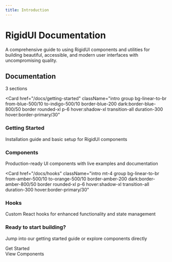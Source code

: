 ```yaml
---
title: Introduction
---
```




<div className="mb-12 md:mb-16 text-center flex flex-col intro gap-4">
  <h1 className="text-4xl sm:text-5xl font-extrabold text-slate-900 dark:text-slate-50">
    RigidUI Documentation
  </h1>
  <p className="text-slate-600 dark:text-slate-400 max-w-3xl mx-auto text-base sm:text-lg leading-relaxed">
    A comprehensive guide to using RigidUI components and utilities for building
    beautiful, accessible, and modern user interfaces with uncompromising
    quality.
  </p>
</div>
<div className="flex items-center intro mb-8">
  <h2 className="text-2xl sm:text-3xl font-bold text-slate-800 dark:text-slate-100">
    Documentation
  </h2>
  <div className="ml-4 h-px bg-slate-200 dark:bg-slate-700/50 grow"></div>
  <Badge
    variant="outline"
    className="ml-3 px-2.5 text-sm border-slate-300 dark:border-slate-700 text-slate-600 dark:text-slate-300 bg-white dark:bg-slate-800"
  >
    3 sections
  </Badge>
</div>

<Card
  href="/docs/getting-started"
  className="intro group bg-linear-to-br from-blue-500/10 to-indigo-500/10 border-blue-200 dark:border-blue-800/50 border rounded-xl p-6 hover:shadow-xl transition-all duration-300 hover:border-primary/30"
>
  <div className="flex items-start gap-4">
    <div className="flex h-12 w-12 items-center justify-center rounded-lg bg-blue-100 dark:bg-blue-900/30 shrink-0">
      <BookOpen className="h-6 w-6 text-blue-600 dark:text-blue-400" />
    </div>
    <div className="flex-1 min-w-0">
      <div className="flex items-center justify-between">
        <h3 className="text-xl font-semibold text-slate-800 dark:text-slate-100 group-hover:text-primary transition-colors">
          Getting Started
        </h3>
        <ArrowRight className="w-5 h-5 text-slate-400 dark:text-slate-500 group-hover:text-primary group-hover:translate-x-1 transition-all shrink-0" />
      </div>
      <p className="text-slate-600 dark:text-slate-400 mt-2 text-sm leading-relaxed">
        Installation guide and basic setup for RigidUI components
      </p>
    </div>
  </div>
</Card>
<Card
  href="/docs/components"
  className="intro mt-4 group bg-linear-to-br from-purple-500/10 to-violet-500/10 border-purple-200 dark:border-purple-800/50 border rounded-xl p-6 hover:shadow-xl transition-all duration-300 hover:border-primary/30"
>
  <div className="flex items-start gap-4">
    <div className="flex h-12 w-12 items-center justify-center rounded-lg bg-purple-100 dark:bg-purple-900/30 shrink-0">
      <Component className="h-6 w-6 text-purple-600 dark:text-purple-400" />
    </div>
    <div className="flex-1 min-w-0">
      <div className="flex items-center justify-between">
        <h3 className="text-xl font-semibold text-slate-800 dark:text-slate-100 group-hover:text-primary transition-colors">
          Components
        </h3>
        <ArrowRight className="w-5 h-5 text-slate-400 dark:text-slate-500 group-hover:text-primary group-hover:translate-x-1 transition-all shrink-0" />
      </div>
      <p className="text-slate-600 dark:text-slate-400 mt-2 text-sm leading-relaxed">
        Production-ready UI components with live examples and documentation
      </p>
    </div>
  </div>
</Card>

<Card
  href="/docs/hooks"
  className="intro mt-4 group bg-linear-to-br from-amber-500/10 to-orange-500/10 border-amber-200 dark:border-amber-800/50 border rounded-xl p-6 hover:shadow-xl transition-all duration-300 hover:border-primary/30"
>
  <div className="flex items-start gap-4">
    <div className="flex h-12 w-12 items-center justify-center rounded-lg bg-amber-100 dark:bg-amber-900/30 shrink-0">
      <Zap className="h-6 w-6 text-amber-600 dark:text-amber-400" />
    </div>
    <div className="flex-1 min-w-0">
      <div className="flex items-center justify-between">
        <h3 className="text-xl font-semibold text-slate-800 dark:text-slate-100 group-hover:text-primary transition-colors">
  Hooks
     </h3>
        <ArrowRight className="w-5 h-5 text-slate-400 dark:text-slate-500 group-hover:text-primary group-hover:translate-x-1 transition-all shrink-0" />
      </div>
      <p className="text-slate-600 dark:text-slate-400 mt-2 text-sm leading-relaxed">
        Custom React hooks for enhanced functionality and state management
      </p>
    </div>

  </div>
</Card>

<div className="intro mt-8 bg-linear-to-br from-muted/30 via-background to-primary/5 border border-slate-200 dark:border-slate-800 rounded-xl p-8">
  <div className="text-center mb-6">
    <h3 className="text-xl font-semibold text-slate-800 dark:text-slate-100 mb-2">
      Ready to start building?
    </h3>
    <p className="text-slate-600 dark:text-slate-400 text-sm">
      Jump into our getting started guide or explore components directly
    </p>
  </div>
  <div className="flex flex-col sm:flex-row gap-4 justify-center">
    <Card
      href="/docs/getting-started"
      className="flex items-center bg-primary text-primary-foreground rounded-lg font-medium hover:bg-primary/90 transition-colors"
    >
    <div className="inline-flex items-center justify-center gap-2 text-black">
      <BookOpen className="w-4 h-4" />
      Get Started
      </div>
    </Card>
    <Card
      href="/docs/components"
      className="flex items-center border border-slate-300 dark:border-slate-700 rounded-lg hover:bg-slate-50 dark:hover:bg-slate-800 transition-colors"
    >
    <div className="inline-flex items-center justify-center gap-2 text-white">
      <Component className="w-4 h-4" />
      View Components
      </div>
    </Card>
  </div>
</div>
